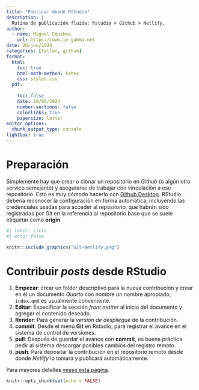 ```yaml
---
title: "Publicar desde RStudio"
description: |
  Rutina de publicación fluida: Rstudio > Github > Netlify.
author:
  - name: Miguel Equihua
    url: https://www.ie-gamma.net
date: 20/jun/2024
categories: [taller, github]
format: 
  html:
    toc: true
    html-math-method: katex
    css: styles.css
  pdf:
    
    toc: false
    date: 20/06/2024
    number-sections: false
    colorlinks: true
    papersize: letter
editor_options: 
  chunk_output_type: console
lightbox: true
---
```



# Preparación

::: {layout="[60, 40]"}

Simplemente hay que crear o clonar un repositorio en _Github_ (o algún otro servico semejante) y asegurarse de trabajar con vinculación a ese repositorio. Esto es muy cómodo hacerlo con [Github Desktop](https://desktop.github.com/). RStudio debería reconocer la configuración en forma automática, incluyendo las credenciales usadas para acceder al repositorio, que habrán sido registradas por Git en la referencia al repositorio base que se suele etiquetar como __origin__.

```r
#| label: ciclo
#| echo: false

knitr::include_graphics("Git-Netlify.png")
```

:::

# Contribuir _posts_ desde RStudio

1. __Empezar__: crear un folder descriptivo para la nueva contribución y crear en él un documento _Quarto_ con nombre un nombre apropiado, `index.qmd` es usualmente conveniente.
2. __Editar__: Especificar la sección _front matter_ al inicio del documento y agregar el contenido deseado.
3. __Render__: Para generar la _versión de despliegue_ de la contribución.
4. __commit__: Desde el menú **Git** en Rstudio, para registrar el avance en el sistema de control de versiones.
5. __pull__: Después de guardar el avance con __commit__, es buena práctica pedir al sistema descargar posibles cambios del registro remoto.
5. __push__: Para depositar la contribución en el repositorio remoto desde donde _Netlify_ lo tomará y publicará automáticamente.


Para mayores detalles [vease esta página ](https://yuzar-blog.netlify.app/posts/2020-12-26-how-to-create-a-blog-or-a-website-in-r-with-distill-package/).

```r
knitr::opts_chunk$set(echo = FALSE)
```
